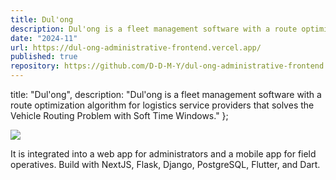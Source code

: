 ```yaml
---
title: Dul'ong
description: Dul'ong is a fleet management software with a route optimization algorithm for a logistics service providers that solves the Vehicle Routing Problem with Soft Time Windows.
date: "2024-11"
url: https://dul-ong-administrative-frontend.vercel.app/
published: true
repository: https://github.com/D-D-M-Y/dul-ong-administrative-frontend
---
```


  title: "Dul'ong",
  description: "Dul'ong is a fleet management software with a route optimization algorithm for logistics service providers that solves the Vehicle Routing Problem with Soft Time Windows."
};

[![](/Dulong.png)](https://dul-ong-administrative-frontend.vercel.app/)

It is integrated into a web app for administrators and a mobile app for field operatives. Build with NextJS, Flask, Django, PostgreSQL, Flutter, and Dart.